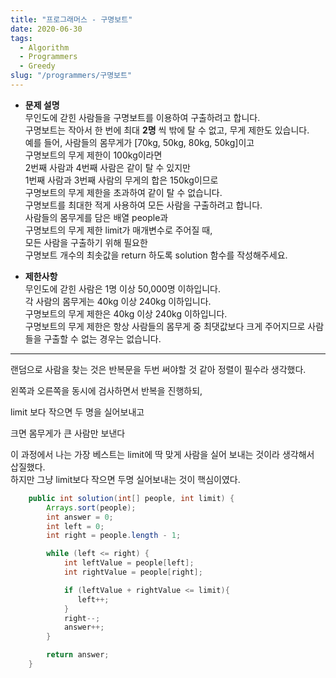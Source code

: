 ```yaml
---
title: "프로그래머스 - 구명보트"
date: 2020-06-30
tags:
  - Algorithm
  - Programmers
  - Greedy
slug: "/programmers/구명보트"
---
```


- __문제 설명__  <br/>
무인도에 갇힌 사람들을 구명보트를 이용하여 구출하려고 합니다. <br/>
구명보트는 작아서 한 번에 최대 __2명__ 씩 밖에 탈 수 없고, 무게 제한도 있습니다. <br/>
예를 들어, 사람들의 몸무게가 [70kg, 50kg, 80kg, 50kg]이고 <br/>
구명보트의 무게 제한이 100kg이라면 <br/>
2번째 사람과 4번째 사람은 같이 탈 수 있지만 <br/>
1번째 사람과 3번째 사람의 무게의 합은 150kg이므로 <br/>
구명보트의 무게 제한을 초과하여 같이 탈 수 없습니다. <br/>
구명보트를 최대한 적게 사용하여 모든 사람을 구출하려고 합니다. <br/>
사람들의 몸무게를 담은 배열 people과 <br/>
구명보트의 무게 제한 limit가 매개변수로 주어질 때, <br/>
모든 사람을 구출하기 위해 필요한 <br/>
구명보트 개수의 최솟값을 return 하도록 solution 함수를 작성해주세요.

- __제한사항__ <br/>
무인도에 갇힌 사람은 1명 이상 50,000명 이하입니다. <br/>
각 사람의 몸무게는 40kg 이상 240kg 이하입니다. <br/>
구명보트의 무게 제한은 40kg 이상 240kg 이하입니다. <br/>
구명보트의 무게 제한은 항상 사람들의 몸무게 중 최댓값보다 크게 주어지므로 사람들을 구출할 수 없는 경우는 없습니다.

---------------------------

랜덤으로 사람을 찾는 것은 반복문을 두번 써야할 것 같아 정렬이 필수라 생각했다. <br/>

왼쪽과 오른쪽을 동시에 검사하면서 반복을 진행하되, <br/>

limit 보다 작으면 두 명을 실어보내고 <br/>

크면 몸무게가 큰 사람만 보낸다 <br/>

이 과정에서 나는 가장 베스트는 limit에 딱 맞게 사람을 실어 보내는 것이라 생각해서 <br/>
삽질했다. <br/>
하지만 그냥 limit보다 작으면 두명 실어보내는 것이 핵심이였다.


```java \\{2}
    public int solution(int[] people, int limit) {
        Arrays.sort(people);
        int answer = 0;
        int left = 0;
        int right = people.length - 1;

        while (left <= right) {
            int leftValue = people[left];
            int rightValue = people[right];

            if (leftValue + rightValue <= limit){
               left++;
            }
            right--;
            answer++;
        }

        return answer;
    }
```
